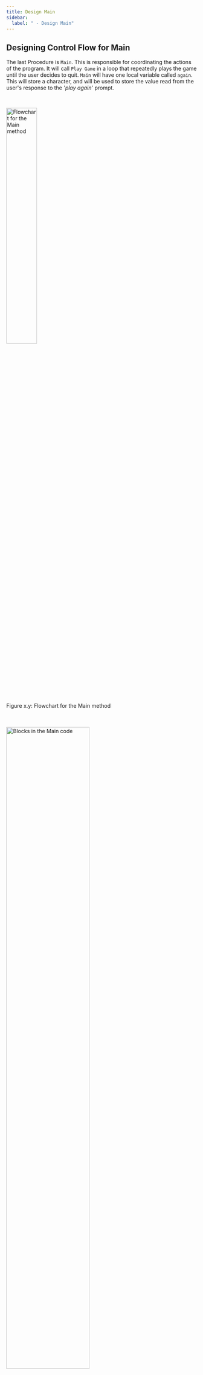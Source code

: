 ```yaml
---
title: Design Main
sidebar:
  label: " - Design Main"
---
```


## Designing Control Flow for Main

The last Procedure is `Main`. This is responsible for coordinating the actions of the program. It will call `Play Game` in a loop that repeatedly plays the game until the user decides to quit. `Main` will have one local variable called `again`. This will store a character, and will be used to store the value read from the user's response to the '*play again*' prompt.

<br/>

<a id="FigureMainFlowChart"></a>
<img src={mainFlowChart.src} alt="Flowchart for the Main method" width="40%" />
<div class="caption"><span class="caption-figure-nbr">Figure x.y: </span>Flowchart for the Main method</div><br/>

<br/>

<a id="FigureMainBlocks"></a>
<img src={mainBlocks.src} alt="Blocks in the Main code" width="66%" />
<div class="caption"><span class="caption-figure-nbr">Figure x.y: </span>Blocks in the Main code</div><br/>

:::note
Computers cannot generate truly random numbers. Instead it uses a numeric sequence that appears to be random. Seeding the generator with the current time ensures that this random sequence starts at a different value each time the program is run.
:::